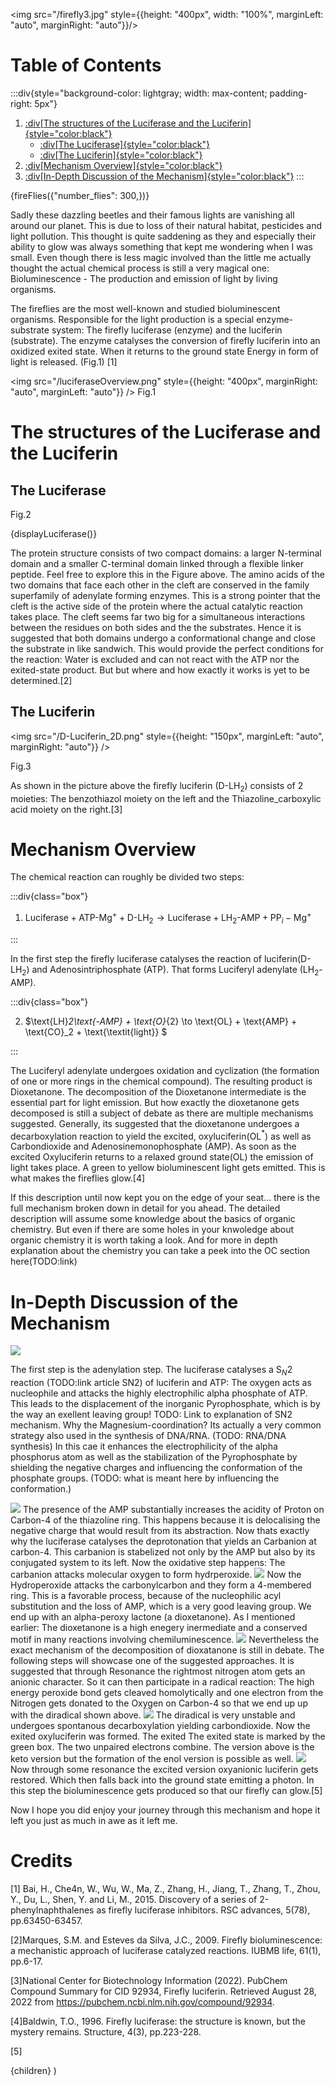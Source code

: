 <img src="/firefly3.jpg" style={{height: "400px", width: "100%", marginLeft: "auto", marginRight: "auto"}}/>

# Table of Contents
:::div{style="background-color: lightgray; width: max-content; padding-right: 5px"}
1. [:div[The structures of the Luciferase and the Luciferin]{style="color:black"}](#structure)
    * [:div[The Luciferase]{style="color:black"}](#luciferase)
    * [:div[The Luciferin]{style="color:black"}](#luciferin)
2. [:div[Mechanism Overview]{style="color:black"}](#mechanism_overview)
3. [:div[In-Depth Discussion of the Mechanism]{style="color:black"}](#mechanism_in_depth)
:::


{fireFlies({"number_flies": 300,})}

Sadly these dazzling beetles and their famous lights are vanishing all around our planet.
This is due to loss of their natural habitat, pesticides and light pollution. This thought is quite saddening as they and especially their ability to glow was always something that kept me wondering when I was small.
Even though there is less magic involved than the little me actually thought the actual chemical process is still a very magical one:
Bioluminescence - The production and emission of light by living organisms.

The fireflies are the most well-known and studied bioluminescent organisms. Responsible for the light production is a special enzyme-substrate system: The firefly luciferase (enzyme) and the luciferin (substrate).
The enzyme catalyses the conversion of firefly luciferin into an oxidized exited state. When it returns to the ground state Energy in form of light is released. (Fig.1) [1]

<img src="/luciferaseOverview.png" style={{height: "400px", marginRight: "auto", marginLeft: "auto"}} />
Fig.1

# The structures of the Luciferase and the Luciferin<a name="structure"></a>

## The Luciferase<a name="luciferase"></a>

<div
  id="container-01"
  className={"mol-container"}
  style={{
    width: "100%",
    height: "400px",
    position: "relative",
  }}
></div>


Fig.2

{displayLuciferase()}

The protein structure consists of two compact domains: a larger N-terminal domain and a smaller C-terminal domain linked through a flexible linker peptide. Feel free to explore this in the Figure above.
The amino acids of the two domains that face each other in the cleft are conserved in the family superfamily of adenylate forming enzymes.
This is a strong pointer that the cleft is the active side of the protein where the actual catalytic reaction takes place. The cleft seems far two big for a simultaneous interactions between the residues on both sides and the the substrates.
Hence it is suggested that both domains undergo a conformational change and close the substrate in like sandwich.
This would provide the perfect conditions for the reaction: Water is excluded and can not react with the ATP nor the exited-state product.
But but where and how exactly it works is yet to be determined.[2]

## The Luciferin<a name="luciferin"></a>

<img src="/D-Luciferin_2D.png" style={{height: "150px", marginLeft: "auto", marginRight: "auto"}} />

Fig.3


As shown in the picture above the firefly luciferin (D-LH$_2$) consists of 2 moieties: The benzothiazol moiety on the left and the Thiazoline_carboxylic acid moiety on the right.[3]

# Mechanism Overview<a name="mechanism_overview"></a>

The chemical reaction can roughly be divided two steps:

:::div{class="box"}

1. $\text{Luciferase} + \text{ATP-Mg}^+ + \text{D-LH}_2 \to \text{Luciferase} + \text{LH}_2\text{-AMP} + \text{PP}_i-\text{Mg}^+$

:::

In the first step the firefly luciferase catalyses the reaction of luciferin(D-LH$_2$) and Adenosintriphosphate (ATP). That forms Luciferyl adenylate (LH$_2$-AMP).

:::div{class="box"}

2. $\text{LH}_2\text{-AMP} + \text{O}_{2} \to \text{OL} + \text{AMP} + \text{CO}_2 + \text{\textit{light}} $

:::

The Luciferyl adenylate undergoes oxidation and cyclization (the formation of one or more rings in the chemical compound). The resulting product is Dioxetanone. The decomposition of the Dioxetanone intermediate is the essential part for light emission.
But how exactly the dioxetanone gets decomposed is still a subject of debate as there are multiple mechanisms suggested. Generally, its suggested
that the dioxetanone undergoes a decarboxylation reaction to yield the excited, oxyluciferin(OL$^*$) as well as Carbondioxide and Adenosinemonophosphate (AMP).
As soon as the excited Oxyluciferin returns to a relaxed ground state(OL) the emission of light takes place.
A green to yellow bioluminescent light gets emitted. This is what makes the fireflies glow.[4]

If this description until now kept you on the edge of your seat... there is the full mechanism broken down in detail for you ahead. 
The detailed description will assume some knowledge about the basics of organic chemistry. But even if there are some holes in your knwoledge about organic chemistry it is worth taking a look.
And for more in depth explanation about the chemistry you can take a peek into the OC section here(TODO:link)

# In-Depth Discussion of the Mechanism<a name="mechanism_in_depth"></a>

<img src="/reaction1.png" />

The first step is the adenylation step. The luciferase catalyses a S$_N$2 reaction (TODO:link article SN2) of luciferin and ATP: The oxygen acts as nucleophile and 
attacks the highly electrophilic alpha phosphate of ATP. This leads to the displacement of the inorganic Pyrophosphate, which is by the way an exellent leaving group!
TODO: Link to explanation of SN2 mechanism.
Why the Magnesium-coordination?
Its actually a very common strategy also used in the synthesis of DNA/RNA. (TODO: RNA/DNA synthesis)
In this cae it enhances the electrophilicity of the alpha phosphorus atom as well as the stabilization of the Pyrophosphate by shielding the negative charges and
influencing the conformation of the phosphate groups. (TODO: what is meant here by influencing the conformation.)

<img src="/reaction2.png" />
The presence of the AMP substantially increases the acidity of Proton on Carbon-4 of the thiazoline ring. 
This happens because it is delocalising the negative charge that would result from its abstraction.
Now thats exactly why the luciferase catalyses the deprotonation that yields an Carbanion at carbon-4. This carbanion is stabelized not only by the AMP but also by
its conjugated system to its left.
Now the oxidative step happens: The carbanion attacks molecular oxygen to form hydrperoxide. 


<img src="/reaction3.png" />
Now the Hydroperoxide attacks the carbonylcarbon and they form a 4-membered ring. This is a favorable process, because of the nucleophilic acyl substitution and the 
loss of AMP, which is a very good leaving group. We end up with an alpha-peroxy lactone (a dioxetanone). As I mentioned earlier: The dioxetanone is a high enegery inermediate and a conserved motif
in many reactions involving chemiluminescence.

<img src="/reaction4.png" />
Nevertheless the exact mechanism of the decomposition of dioxatanone is still in debate. The following steps will showcase one of the suggested approaches.
It is suggested that through Resonance the rightmost nitrogen atom gets an anionic character. So it can then participate in a radical reaction: 
The high energy peroxide bond gets cleaved homolytically and one electron from the Nitrogen gets donated to the Oxygen on Carbon-4 so that we end up up with the diradical shown above.
   

<img src="/reaction5.png" />
The diradical is very unstable and undergoes spontanous decarboxylation yielding carbondioxide. Now the exited oxyluciferin was formed. The exited The exited state is marked by the green box.
The two unpaired electrons combine. The version above is the keto version but the formation of the enol version is possible as well.

<img src="/reaction6.png" />
Now through some resonance the excited version oxyanionic luciferin gets restored. Which then falls back into the ground state emitting a photon.
In this  step the bioluminescence gets produced so that our firefly can glow.[5]




Now I hope you did enjoy your journey through this mechanism and hope it left you just as much in awe as it left me. 

# Credits 
[1] Bai, H., Che4n, W., Wu, W., Ma, Z., Zhang, H., Jiang, T., Zhang, T., Zhou, Y., Du, L., Shen, Y. and Li, M., 2015. Discovery of a series of 2-phenylnaphthalenes as firefly luciferase inhibitors. RSC advances, 5(78), pp.63450-63457.

[2]Marques, S.M. and Esteves da Silva, J.C., 2009. Firefly bioluminescence: a mechanistic approach of luciferase catalyzed reactions. IUBMB life, 61(1), pp.6-17.

[3]National Center for Biotechnology Information (2022). PubChem Compound Summary for CID 92934, Firefly luciferin. Retrieved August 28, 2022 from https://pubchem.ncbi.nlm.nih.gov/compound/92934.

[4]Baldwin, T.O., 1996. Firefly luciferase: the structure is known, but the mystery remains. Structure, 4(3), pp.223-228.

[5]


  <LayoutPostWrapper pageIdx={1} title="Firefly Luciferase" date="2022-08-13">
    {children}
  </LayoutPostWrapper>
)


